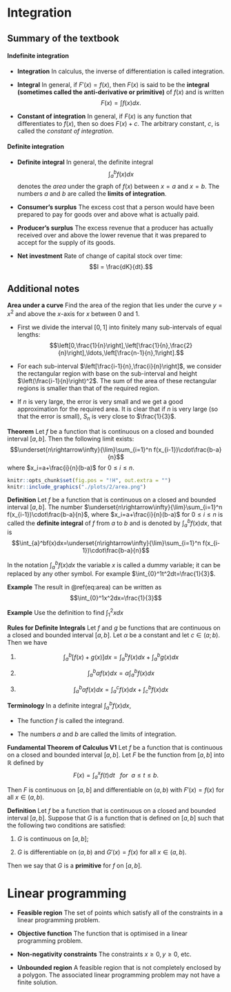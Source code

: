 # Integration

## Summary of the textbook

#### Indefinite integration {-}

- **Integration**  In calculus, the inverse of differentiation is called integration.

- **Integral** In general, if $F′(x) = f(x)$, then $F(x)$ is said to be the **integral (sometimes called the anti-derivative or primitive)** of $f(x)$ and is written $$F(x)=\int f(x)dx.$$

- **Constant of integration** In general, if $F(x)$ is any function that differentiates to $f(x)$, then so does $F(x) + c$. The arbitrary constant, $c$, is called the *constant of integration*. 

#### Definite integration {-}

- **Definite integral** In general, the definite integral
$$\int_{a}^b f(x)dx$$ denotes the *area* under the graph of $f(x)$ between $x = a$ and $x = b$. The
numbers $a$ and $b$ are called the **limits of integration**.

- **Consumer's surplus** The excess cost that a person would have been prepared to pay for goods
over and above what is actually paid.

- **Producer’s surplus** The excess revenue that a producer has actually received over and above the
lower revenue that it was prepared to accept for the supply of its goods.

- **Net investment** Rate of change of capital stock over time: $$I = \frac{dK}{dt}.$$

## Additional notes

**Area under a curve** Find the area of the region that lies under the curve $y=x^2$ and above the $x$-axis for $x$ between $0$ and $1$.

- First we divide the interval $[0,1]$ into finitely many sub-intervals of equal lengths:
  $$\left[0,\frac{1}{n}\right],\left[\frac{1}{n},\frac{2}{n}\right],\ldots,\left[\frac{n-1}{n},1\right].$$
  
- For each sub-interval $\left[\frac{i-1}{n},\frac{i}{n}\right]$, we consider the rectangular region with base on the sub-interval and height $\left(\frac{i-1}{n}\right)^2$.
The sum of the area of these rectangular regions is smaller than that of the required region.


\begin{align}
S_n&=\frac{1}{n}\cdot 0^2 + \frac{1}{n}\cdot\left(\frac{1}{n}\right)^2+\cdots+\frac{1}{n}\cdot\left(\frac{n-1}{n}\right)^2\\
&=\frac{1^2+2^2+\ldots,(n-1)^2}{n}\\
&=\frac{n(n-1)(2n-1)}{6n^3}\\
&=\frac{1}{3}-\frac{1}{2n}+\frac{1}{6n^2} (\#eq:area)
\end{align}

- If $n$ is very large, the error is very small and we get a good approximation for the required area. It is clear that if $n$ is very large (so that the error is small), $S_n$ is very close to $\frac{1}{3}$.

**Theorem** Let $f$ be a function that is continuous on a closed and bounded interval $[a,b]$. Then the following limit exists:
$$\underset{n\rightarrow\infty}{\lim}\sum_{i=1}^n f(x_{i-1})\cdot\frac{b-a}{n}$$
where $x_i=a+\frac{i}{n}(b-a)$ for $0\le i\le n$.

```r
knitr::opts_chunk$set(fig.pos = "!H", out.extra = "")
knitr::include_graphics("./plots/2/area.png")
```

**Definition** Let $f$ be a function that is continuous on a closed and bounded interval $[a,b]$. The number $\underset{n\rightarrow\infty}{\lim}\sum_{i=1}^n f(x_{i-1})\cdot\frac{b-a}{n}$, where $x_i=a+\frac{i}{n}(b-a)$ for $0\le i\le n$ is called the **definite integral** of $f$ from $a$ to $b$ and is denoted by $\int_{a}^bf(x)dx$, that is 
$$\int_{a}^bf(x)dx=\underset{n\rightarrow\infty}{\lim}\sum_{i=1}^n f(x_{i-1})\cdot\frac{b-a}{n}$$

In the notation $\int_{a}^{b}f(x)dx$  the variable $x$ is called a dummy variable; it can be replaced by any other symbol. For example $\int_{0}^1t^2dt=\frac{1}{3}$.


**Example** The result in \@ref(eq:area) can be written as 
$$\int_{0}^1x^2dx=\frac{1}{3}$$

**Example** Use the definition to find $\int_1^2xdx$

**Rules for Definite Integrals** Let $f$ and $g$ be functions that are continuous on a closed and bounded interval $[a,b]$. Let $\alpha$ be a constant and let $c\in(a;b)$. Then we have

1. $$\int_a^b[f(x)+g(x)]dx=\int_a^bf(x)dx+\int_a^bg(x)dx$$

2. $$\int_a^b\alpha f(x)dx=\alpha\int_a^b f(x)dx$$

3. $$\int_a^b\alpha f(x)dx=\int_a^c f(x)dx+\int_c^b f(x)dx$$

**Terminology** In a definite integral $\int_a^bf(x)dx$,

- The function $f$ is called the integrand.

- The numbers $a$ and $b$ are called the limits of integration.

**Fundamental Theorem of Calculus V1** Let $f$ be a function that is continuous on a closed and bounded interval $[a,b]$. Let $F$ be the function from $[a,b]$ into $\mathbb{R}$ deﬁned by
$$F(x)=\int_a^xf(t)dt ~~~ for ~~ a\leq t \leq b.$$

Then $F$ is continuous on $[a,b]$ and differentiable on $(a,b)$ with $F'(x)=f(x)$ for all $x\in(a,b)$.

**Definition** Let $f$ be a function that is continuous on a closed and bounded interval $[a,b]$. Suppose that $G$ is a function that is defined on $[a,b]$ such that the following two conditions are satisfied:

1. $G$ is continuous on $[a,b]$;

2. $G$ is differentiable on $(a,b)$ and $G'(x)=f(x)$ for all $x\in(a,b)$.

Then we say that $G$ is a **primitive** for $f$ on $[a,b]$.


# Linear programming


- **Feasible region** The set of points which satisfy all of the constraints in a linear programming
problem.

- **Objective function** The function that is optimised in a linear programming problem.

- **Non-negativity constraints** The constraints $x ≥ 0, y ≥ 0$, etc.

- **Unbounded region** A feasible region that is not completely enclosed by a polygon. The associated
linear programming problem may not have a finite solution.







  
  
  
  
  







